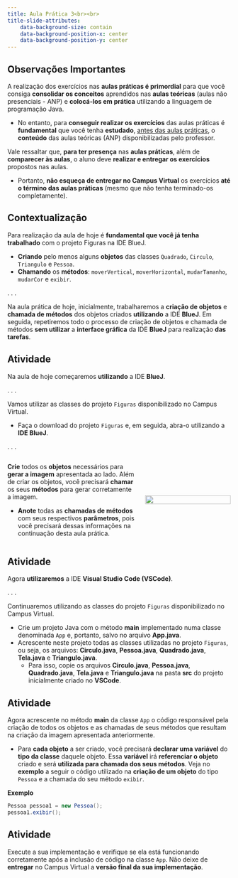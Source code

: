 ```yaml
---
title: Aula Prática 3<br><br>
title-slide-attributes:
    data-background-size: contain
    data-background-position-x: center
    data-background-position-y: center
---
```


## Observações Importantes {}
::: {.fontsize80}
::: {.nonincremental}

A realização dos exercícios nas **aulas práticas é primordial** para que você consiga **consolidar os conceitos** aprendidos nas **aulas teóricas** (aulas não presenciais - ANP) e **colocá-los em prática** utilizando a linguagem de programação Java.

- No entanto, para **conseguir realizar os exercícios** das aulas práticas é **fundamental** que você tenha **estudado**, [antes das aulas práticas]{.underline}, o **conteúdo** das aulas teóricas (ANP) disponibilizadas pelo professor. 

Vale ressaltar que, **para ter presença** nas **aulas práticas**, além de **comparecer às aulas**, o aluno deve **realizar e entregar os exercícios** propostos nas aulas.

- Portanto, **não esqueça de entregar no Campus Virtual** os exercícios **até o término das aulas práticas** (mesmo que não tenha terminado-os completamente).
:::
:::


## Contextualização

Para realização da aula de hoje é **fundamental que você já tenha trabalhado** com o projeto [Figuras]{.alert} na IDE [BlueJ]{.alert}.

- **Criando** pelo menos alguns **objetos** das classes `Quadrado`, `Circulo`, `Triangulo` e `Pessoa`.
- **Chamando** os **métodos**: `moverVertical`, `moverHorizontal`, `mudarTamanho`, `mudarCor` e `exibir`. 

. . .

Na aula prática de hoje, inicialmente, trabalharemos a **criação de objetos** e **chamada de métodos** dos objetos criados **utilizando** a IDE **BlueJ**. Em seguida, repetiremos todo o processo de criação de objetos e chamada de métodos **sem utilizar** a **interface gráfica** da IDE **BlueJ** para realização **das tarefas**.


## Atividade

[Na aula de hoje começaremos **utilizando** a IDE **BlueJ**.]{.fontsize90}

. . .

:::{.nonincremental .fontsize90}
Vamos utilizar as classes do projeto `Figuras` disponibilizado no [Campus Virtual]{.alert}.

- Faça o download do projeto `Figuras` e, em seguida, abra-o utilizando a **IDE BlueJ**.
:::

. . .

::::{.columns style='display: flex !important; align-items: center;'}

::: {.column width="60%" .fontsize90}
::: {.nonincremental}
**Crie** todos os **objetos** necessários para **gerar a imagem** apresentada ao lado. Além de criar os objetos, você precisará **chamar** os seus **métodos** para gerar corretamente a imagem.

- **Anote** todas as **chamadas de métodos** com seus respectivos **parâmetros**, pois você precisará dessas informações na continuação desta aula prática.
:::
:::

::: {.column width="40%"}
![](figuras/cena.png){fig-alt="Projeto" fig-align="center" width=100%}
:::

::::


## Atividade

Agora **utilizaremos** a IDE **Visual Studio Code (VSCode)**.

. . .

:::{.nonincremental}
Continuaremos utilizando as classes do projeto `Figuras` disponibilizado no [Campus Virtual]{.alert}.

- Crie um projeto Java com o método **main** implementado numa classe denominada `App` e, portanto, salvo no arquivo **App.java**.
- Acrescente neste projeto todas as classes utilizadas no projeto `Figuras`, ou seja, os arquivos: **Circulo.java**, **Pessoa.java**, **Quadrado.java**, **Tela.java** e **Triangulo.java**.
  - Para isso, copie os arquivos **Circulo.java**, **Pessoa.java**, **Quadrado.java**, **Tela.java** e **Triangulo.java** na pasta **src** do projeto inicialmente criado no **VSCode**.
:::


## Atividade

:::{.nonincremental}
Agora acrescente no método **main** da classe `App` o código responsável pela criação de todos os objetos e as chamadas de seus métodos que resultam na criação da imagem apresentada anteriormente. 

- Para **cada objeto** a ser criado, você precisará **declarar uma variável** do **tipo da classe** daquele objeto. Essa **variável** irá **referenciar o objeto** criado e será **utilizada para chamada dos seus métodos**. Veja no **exemplo** a seguir o código utilizado na **criação de um objeto** do tipo `Pessoa` e a chamada do seu método `exibir`.

**Exemplo**

```.java
Pessoa pessoa1 = new Pessoa(); 
pessoa1.exibir();
```
:::


## Atividade

:::{.callout-note title="Entrega" icon=false}
Execute a sua implementação e verifique se ela está funcionando corretamente após a inclusão de código na classe `App`. Não deixe de **entregar** no Campus Virtual a **versão final da sua implementação**.
:::